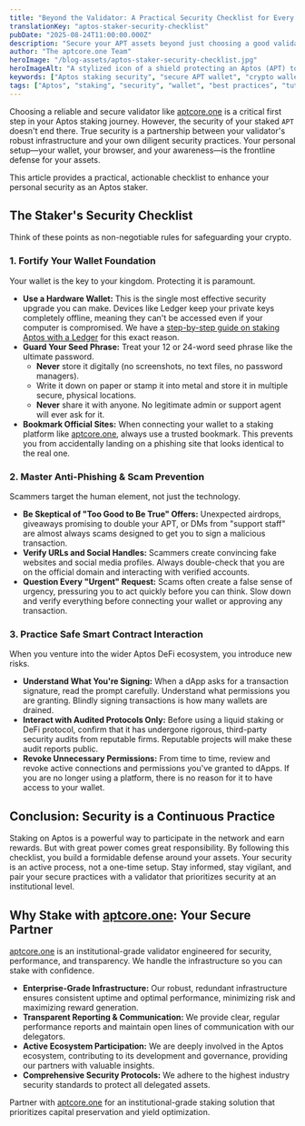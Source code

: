 ```yaml
---
title: "Beyond the Validator: A Practical Security Checklist for Every Aptos Staker"
translationKey: "aptos-staker-security-checklist"
pubDate: "2025-08-24T11:00:00.000Z"
description: "Secure your APT assets beyond just choosing a good validator. Our essential checklist covers wallet security, phishing prevention, and smart contract safety for Aptos stakers."
author: "The aptcore.one Team"
heroImage: "/blog-assets/aptos-staker-security-checklist.jpg"
heroImageAlt: "A stylized icon of a shield protecting an Aptos (APT) token, symbolizing staker security."
keywords: ["Aptos staking security", "secure APT wallet", "crypto wallet security tips", "prevent crypto scams", "Aptos phishing", "Ledger Aptos security", "smart contract risk"]
tags: ["Aptos", "staking", "security", "wallet", "best practices", "tutorial", "APT"]
---
```


Choosing a reliable and secure validator like [aptcore.one](https://aptcore.one) is a critical first step in your Aptos staking journey. However, the security of your staked `APT` doesn't end there. True security is a partnership between your validator's robust infrastructure and your own diligent security practices. Your personal setup—your wallet, your browser, and your awareness—is the frontline defense for your assets.

This article provides a practical, actionable checklist to enhance your personal security as an Aptos staker.

## The Staker's Security Checklist

Think of these points as non-negotiable rules for safeguarding your crypto.

### 1. Fortify Your Wallet Foundation

Your wallet is the key to your kingdom. Protecting it is paramount.

* **Use a Hardware Wallet:** This is the single most effective security upgrade you can make. Devices like Ledger keep your private keys completely offline, meaning they can't be accessed even if your computer is compromised. We have a [step-by-step guide on staking Aptos with a Ledger](/blog/how-to-stake-aptos-with-ledger-a-step-by-step-security-guide/) for this exact reason.
* **Guard Your Seed Phrase:** Treat your 12 or 24-word seed phrase like the ultimate password.
    * **Never** store it digitally (no screenshots, no text files, no password managers).
    * Write it down on paper or stamp it into metal and store it in multiple secure, physical locations.
    * **Never** share it with anyone. No legitimate admin or support agent will ever ask for it.
* **Bookmark Official Sites:** When connecting your wallet to a staking platform like [aptcore.one](https://aptcore.one), always use a trusted bookmark. This prevents you from accidentally landing on a phishing site that looks identical to the real one.

### 2. Master Anti-Phishing & Scam Prevention

Scammers target the human element, not just the technology.

* **Be Skeptical of "Too Good to Be True" Offers:** Unexpected airdrops, giveaways promising to double your APT, or DMs from "support staff" are almost always scams designed to get you to sign a malicious transaction.
* **Verify URLs and Social Handles:** Scammers create convincing fake websites and social media profiles. Always double-check that you are on the official domain and interacting with verified accounts.
* **Question Every "Urgent" Request:** Scams often create a false sense of urgency, pressuring you to act quickly before you can think. Slow down and verify everything before connecting your wallet or approving any transaction.

### 3. Practice Safe Smart Contract Interaction

When you venture into the wider Aptos DeFi ecosystem, you introduce new risks.

* **Understand What You're Signing:** When a dApp asks for a transaction signature, read the prompt carefully. Understand what permissions you are granting. Blindly signing transactions is how many wallets are drained.
* **Interact with Audited Protocols Only:** Before using a liquid staking or DeFi protocol, confirm that it has undergone rigorous, third-party security audits from reputable firms. Reputable projects will make these audit reports public.
* **Revoke Unnecessary Permissions:** From time to time, review and revoke active connections and permissions you've granted to dApps. If you are no longer using a platform, there is no reason for it to have access to your wallet.

## Conclusion: Security is a Continuous Practice

Staking on Aptos is a powerful way to participate in the network and earn rewards. But with great power comes great responsibility. By following this checklist, you build a formidable defense around your assets. Your security is an active process, not a one-time setup. Stay informed, stay vigilant, and pair your secure practices with a validator that prioritizes security at an institutional level.

## Why Stake with [aptcore.one](https://aptcore.one): Your Secure Partner

[aptcore.one](https://aptcore.one) is an institutional-grade validator engineered for security, performance, and transparency. We handle the infrastructure so you can stake with confidence.
* **Enterprise-Grade Infrastructure:** Our robust, redundant infrastructure ensures consistent uptime and optimal performance, minimizing risk and maximizing reward generation.
* **Transparent Reporting & Communication:** We provide clear, regular performance reports and maintain open lines of communication with our delegators.
* **Active Ecosystem Participation:** We are deeply involved in the Aptos ecosystem, contributing to its development and governance, providing our partners with valuable insights.
* **Comprehensive Security Protocols:** We adhere to the highest industry security standards to protect all delegated assets.

Partner with [aptcore.one](https://aptcore.one) for an institutional-grade staking solution that prioritizes capital preservation and yield optimization.